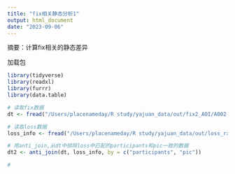 ```yaml
---
title: "fix相关静态分析1"
output: html_document
date: "2023-09-06"
---
```

摘要：计算fix相关的静态差异

加载包
```r
library(tidyverse)
library(readxl)
library(furrr)
library(data.table)
```


```r
# 读取fix数据
dt <- fread("/Users/placenameday/R study/yajuan_data/out/fix2_AOI/A002.fix.csv.aoi.csv")

# 读取loss数据
loss_info <- fread("/Users/placenameday/R study/yajuan_data/out/loss_rate_all/pic_list.csv")

# 用anti_join,从dt中排除loss中匹配的participants和pic一致的数据
dt2 <- anti_join(dt, loss_info, by = c("participants", "pic"))

# 

```



